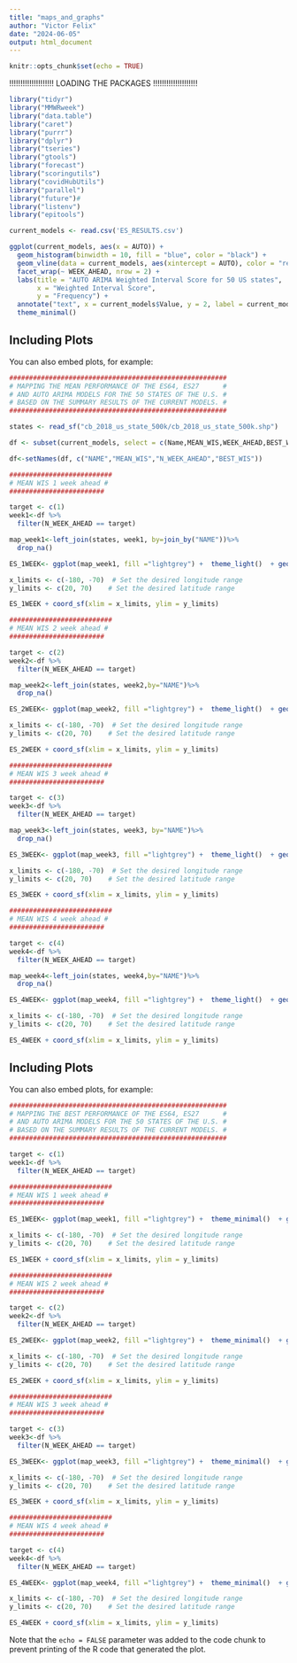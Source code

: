 ```yaml
---
title: "maps_and_graphs"
author: "Victor Felix"
date: "2024-06-05"
output: html_document
---
```


```r
knitr::opts_chunk$set(echo = TRUE)
```

!!!!!!!!!!!!!!!!!!!!
LOADING THE PACKAGES
!!!!!!!!!!!!!!!!!!!!
```r
library("tidyr")
library("MMWRweek")
library("data.table")
library("caret")
library("purrr")
library("dplyr")
library("tseries")
library("gtools")
library("forecast")
library("scoringutils")
library("covidHubUtils")
library("parallel")
library("future")#
library("listenv")
library("epitools")
```


```r
current_models <- read.csv('ES_RESULTS.csv')

ggplot(current_models, aes(x = AUTO)) +
  geom_histogram(binwidth = 10, fill = "blue", color = "black") +
  geom_vline(data = current_models, aes(xintercept = AUTO), color = "red", linetype = "dashed") +
  facet_wrap(~ WEEK_AHEAD, nrow = 2) +
  labs(title = "AUTO ARIMA Weighted Interval Score for 50 US states",
       x = "Weighted Interval Score",
       y = "Frequency") +
  annotate("text", x = current_models$Value, y = 2, label = current_models$Value, color = "red") +
  theme_minimal()

```

## Including Plots

You can also embed plots, for example:

```r


#######################################################
# MAPPING THE MEAN PERFORMANCE OF THE ES64, ES27      #
# AND AUTO ARIMA MODELS FOR THE 50 STATES OF THE U.S. #
# BASED ON THE SUMMARY RESULTS OF THE CURRENT MODELS. #
#######################################################

states <- read_sf("cb_2018_us_state_500k/cb_2018_us_state_500k.shp")

df <- subset(current_models, select = c(Name,MEAN_WIS,WEEK_AHEAD,BEST_WIS))

df<-setNames(df, c("NAME","MEAN_WIS","N_WEEK_AHEAD","BEST_WIS"))

##########################
# MEAN WIS 1 week ahead #
########################

target <- c(1)
week1<-df %>%
  filter(N_WEEK_AHEAD == target)

map_week1<-left_join(states, week1, by=join_by("NAME"))%>%
  drop_na()

ES_1WEEK<- ggplot(map_week1, fill ="lightgrey") +  theme_light()  + geom_sf(aes(fill=log(MEAN_WIS))) +  scale_fill_distiller("WIS", palette="Spectral") +  ggtitle("MEAN LINEAR MODELS PERFORMANCE - 1 WEEK AHEAD")

x_limits <- c(-180, -70)  # Set the desired longitude range
y_limits <- c(20, 70)    # Set the desired latitude range

ES_1WEEK + coord_sf(xlim = x_limits, ylim = y_limits)  

##########################
# MEAN WIS 2 week ahead #
########################

target <- c(2)
week2<-df %>%
  filter(N_WEEK_AHEAD == target)

map_week2<-left_join(states, week2,by="NAME")%>%
  drop_na()

ES_2WEEK<- ggplot(map_week2, fill ="lightgrey") +  theme_light()  + geom_sf(aes(fill=log(MEAN_WIS))) +  scale_fill_distiller("WIS", palette="Spectral") +  ggtitle("MEAN LINEAR MODELS PERFORMANCE - 2 WEEK AHEAD")

x_limits <- c(-180, -70)  # Set the desired longitude range
y_limits <- c(20, 70)    # Set the desired latitude range

ES_2WEEK + coord_sf(xlim = x_limits, ylim = y_limits)  

##########################
# MEAN WIS 3 week ahead #
########################

target <- c(3)
week3<-df %>%
  filter(N_WEEK_AHEAD == target)

map_week3<-left_join(states, week3, by="NAME")%>%
  drop_na()

ES_3WEEK<- ggplot(map_week3, fill ="lightgrey") +  theme_light()  + geom_sf(aes(fill=log(MEAN_WIS))) +  scale_fill_distiller("WIS", palette="Spectral") +  ggtitle("MEAN LINEAR MODELS PERFORMANCE - 3 WEEK AHEAD")

x_limits <- c(-180, -70)  # Set the desired longitude range
y_limits <- c(20, 70)    # Set the desired latitude range

ES_3WEEK + coord_sf(xlim = x_limits, ylim = y_limits)  

##########################
# MEAN WIS 4 week ahead #
########################

target <- c(4)
week4<-df %>%
  filter(N_WEEK_AHEAD == target)

map_week4<-left_join(states, week4,by="NAME")%>%
  drop_na()

ES_4WEEK<- ggplot(map_week4, fill ="lightgrey") +  theme_light()  + geom_sf(aes(fill=log(MEAN_WIS))) +  scale_fill_distiller("WIS", palette="Spectral") +  ggtitle("MEAN LINEAR MODELS PERFORMANCE - 4 WEEK AHEAD") 

x_limits <- c(-180, -70)  # Set the desired longitude range
y_limits <- c(20, 70)    # Set the desired latitude range

ES_4WEEK + coord_sf(xlim = x_limits, ylim = y_limits)  
```

## Including Plots

You can also embed plots, for example:

```r
#######################################################
# MAPPING THE BEST PERFORMANCE OF THE ES64, ES27      #
# AND AUTO ARIMA MODELS FOR THE 50 STATES OF THE U.S. #
# BASED ON THE SUMMARY RESULTS OF THE CURRENT MODELS. #
#######################################################

target <- c(1)
week1<-df %>%
  filter(N_WEEK_AHEAD == target)

##########################
# MEAN WIS 1 week ahead #
########################

ES_1WEEK<- ggplot(map_week1, fill ="lightgrey") +  theme_minimal()  + geom_sf(aes(fill=BEST_WIS)) +  scale_color_fermenter("NAME", palette="RdYlBu") +  ggtitle("BEST LINEAR MODEL - 1 WEEK AHEAD")

x_limits <- c(-180, -70)  # Set the desired longitude range
y_limits <- c(20, 70)    # Set the desired latitude range

ES_1WEEK + coord_sf(xlim = x_limits, ylim = y_limits) 

##########################
# MEAN WIS 2 week ahead #
########################

target <- c(2)
week2<-df %>%
  filter(N_WEEK_AHEAD == target)

ES_2WEEK<- ggplot(map_week2, fill ="lightgrey") +  theme_minimal()  + geom_sf(aes(fill=BEST_WIS)) +  scale_color_fermenter("NAME", palette="RdYlBu") +  ggtitle("BEST LINEAR MODEL - 2 WEEK AHEAD")

x_limits <- c(-180, -70)  # Set the desired longitude range
y_limits <- c(20, 70)    # Set the desired latitude range

ES_2WEEK + coord_sf(xlim = x_limits, ylim = y_limits)  

##########################
# MEAN WIS 3 week ahead #
########################

target <- c(3)
week3<-df %>%
  filter(N_WEEK_AHEAD == target)

ES_3WEEK<- ggplot(map_week3, fill ="lightgrey") +  theme_minimal()  + geom_sf(aes(fill=BEST_WIS)) +  scale_color_fermenter("NAME", palette="RdYlBu") +  ggtitle("BEST LINEAR MODEL - 3 WEEK AHEAD")

x_limits <- c(-180, -70)  # Set the desired longitude range
y_limits <- c(20, 70)    # Set the desired latitude range

ES_3WEEK + coord_sf(xlim = x_limits, ylim = y_limits)  

##########################
# MEAN WIS 4 week ahead #
########################

target <- c(4)
week4<-df %>%
  filter(N_WEEK_AHEAD == target)

ES_4WEEK<- ggplot(map_week4, fill ="lightgrey") +  theme_minimal()  + geom_sf(aes(fill=BEST_WIS)) +  scale_color_fermenter("NAME", palette="RdYlBu") +  ggtitle("BEST LINEAR MODEL - 4 WEEK AHEAD")

x_limits <- c(-180, -70)  # Set the desired longitude range
y_limits <- c(20, 70)    # Set the desired latitude range

ES_4WEEK + coord_sf(xlim = x_limits, ylim = y_limits)  


```

Note that the `echo = FALSE` parameter was added to the code chunk to prevent printing of the R code that generated the plot.
